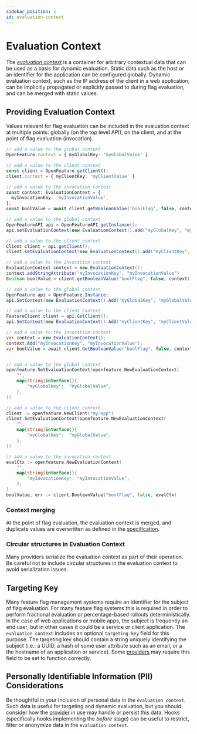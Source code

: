 ```yaml
---
sidebar_position: 1
id: evaluation-context
---
```



# Evaluation Context

The [_evaluation context_](/docs/specification/glossary#evaluation-context) is a container for arbitrary contextual data that can be used as a basis for dynamic evaluation. Static data such as the host or an identifier for the application can be configured globally. Dynamic evaluation context, such as the IP address of the client in a web application, can be implicitly propagated or explicitly passed to during flag evaluation, and can be merged with static values.

## Providing Evaluation Context

Values relevant for flag evaluation can be included in the evaluation context at multiple points: globally (on the top level API), on the client, and at the point of flag evaluation (invocation).

<Tabs groupId="code">
<TabItem value="js" label="TypeScript">

```ts
// add a value to the global context
OpenFeature.context = { myGlobalKey: 'myGlobalValue' }

// add a value to the client context
const client = OpenFeature.getClient();
client.context = { myClientKey: 'myClientValue' }

// add a value to the invocation context
const context: EvaluationContext = {
  myInvocationKey: 'myInvocationValue',
};
const boolValue = await client.getBooleanValue('boolFlag', false, context);
```

</TabItem>
<TabItem value="java" label="Java">

```java
// add a value to the global context
OpenFeatureAPI api = OpenFeatureAPI.getInstance();
api.setEvaluationContext(new EvaluationContext().add("myGlobalKey", "myGlobalValue"));

// add a value to the client context
Client client = api.getClient();
client.setEvaluationContext(new EvaluationContext().add("myClientKey", "myClientValue"));

// add a value to the invocation context
EvaluationContext context = new EvaluationContext();
context.addStringAttribute("myInvocationKey", "myInvocationValue")
Boolean boolValue = client.getBooleanValue("boolFlag", false, context);
```

</TabItem>
<TabItem value="csharp" label="C#">

```csharp
// add a value to the global context
OpenFeature api = OpenFeature.Instance;
api.SetContext(new EvaluationContext().Add("myGlobalKey", "myGlobalValue"));

// add a value to the client context
FeatureClient client = api.GetClient();
api.SetContext(new EvaluationContext().Add("myClientKey", "myClientValue"));

// add a value to the invocation context
var context = new EvaluationContext();
context.Add("myInvocationKey", "myInvocationValue");
var boolValue = await client.GetBooleanValue("boolFlag", false, context);
```

</TabItem>
<TabItem value="go" label="Go">

```go

// add a value to the global context
openfeature.SetEvaluationContext(openfeature.NewEvaluationContext(
	"",
	map[string]interface{}{
		"myGlobalKey":  "myGlobalValue",
	},
))

// add a value to the client context
client := openfeature.NewClient("my-app")
client.SetEvaluationContext(openfeature.NewEvaluationContext(
	"", 
	map[string]interface{}{
		"myGlobalKey":  "myGlobalValue",
	},
))

// add a value to the invocation context
evalCtx := openfeature.NewEvaluationContext(
	"",
	map[string]interface{}{
		"myInvocationKey": "myInvocationValue",
	},
)
boolValue, err := client.BooleanValue("boolFlag", false, evalCtx)
```

</TabItem>
</Tabs>

### Context merging

At the point of flag evaluation, the evaluation context is merged, and duplicate values are overwritten as defined in the [specification](/docs/specification/sections/evaluation-context#merging-context).

### Circular structures in Evaluation Context

Many providers serialize the evaluation context as part of their operation. Be careful not to include circular structures in the evaluation context to avoid serialization issues.

## Targeting Key

Many feature flag management systems require an identifier for the subject of flag evaluation. For many feature flag systems this is required in order to perform fractional evaluation or percentage-based rollouts deterministically. In the case of web applications or mobile apps, the subject is frequently an end user, but in other cases it could be a service or client application. The `evaluation context` includes an optional `targeting key` field for this purpose. The targeting key should contain a string uniquely identifying the subject (i.e.: a UUID, a hash of some user attribute such as an email, or a the hostname of an application or service). Some [providers](/docs/reference/concepts/provider) may require this field to be set to function correctly.

## Personally Identifiable Information (PII) Considerations

Be thoughtful in your inclusion of personal data in the `evaluation context`. Such data is useful for targeting and dynamic evaluation, but you should consider how the [provider](/docs/reference/concepts/provider) in use may handle or persist this data. Hooks (specifically hooks implementing the _before_ stage) can be useful to restrict, filter or anonymize data in the `evaluation context`.
